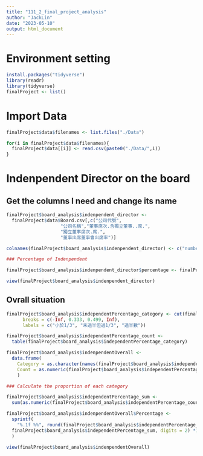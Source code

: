 ```yaml
---
title: "111_2_final_project_analysis"
author: "JackLin"
date: "2023-05-10"
output: html_document
---
```

# Environment setting

```r
install.packages("tidyverse")
library(readr)
library(tidyverse)
finalProject <- list()
```

# Import Data

```r
finalProject$data$filenames <- list.files("./Data")

for(i in finalProject$data$filenames){
  finalProject$data[[i]] <- read.csv(paste0("./Data/",i))
}
```

# Indenpendent Director on the board

## Get the columns I need and change its name

```r
finalProject$board_analysis$indenpendent_director <-
  finalProject$data$Board.csv[,c("公司代號",
                    "公司名稱","董事席次.含獨立董事..席.",
                    "獨立董事席次.席.",
                    "董事出席董事會出席率")]

colnames(finalProject$board_analysis$indenpendent_director) <- c("number","name","all","independent","attend")

### Percentage of Indenpendent

finalProject$board_analysis$indenpendent_director$percentage <- finalProject$board_analysis$indenpendent_director$independent / finalProject$board_analysis$indenpendent_director$all

view(finalProject$board_analysis$indenpendent_director)

```

## Ovrall situation

```r
finalProject$board_analysis$independentPercentage_category <- cut(finalProject$board_analysis$indenpendent_director$percentage,
      breaks = c(-Inf, 0.333, 0.499, Inf),
      labels = c("小於1/3", "未過半但過1/3", "過半數"))

finalProject$board_analysis$independentPercentage_count <-
  table(finalProject$board_analysis$independentPercentage_category)

finalProject$board_analysis$indenpendentOverall <-
  data.frame(
    Category = as.character(names(finalProject$board_analysis$independentPercentage_count)), 
    Count = as.numeric(finalProject$board_analysis$independentPercentage_count)
    )

### Calculate the proportion of each category

finalProject$board_analysis$independentPercentage_sum <- 
  sum(as.numeric(finalProject$board_analysis$independentPercentage_count))

finalProject$board_analysis$indenpendentOverall$Percentage <- 
  sprintf(
    "%.1f %%", round(finalProject$board_analysis$independentPercentage_count / 
  finalProject$board_analysis$independentPercentage_sum, digits = 2) *100
  )

view(finalProject$board_analysis$indenpendentOverall)
```







